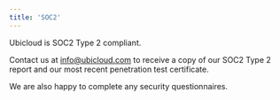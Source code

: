 ```yaml
---
title: 'SOC2'
---
```


Ubicloud is SOC2 Type 2 compliant.

Contact us at [info@ubicloud.com](mailto:info@ubicloud.com) to receive a copy of our SOC2 Type 2 report and our most recent penetration test certificate.

We are also happy to complete any security questionnaires.
